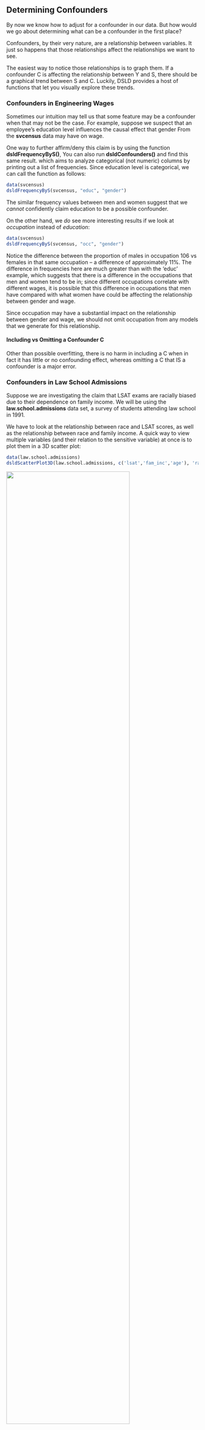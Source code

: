 ## Determining Confounders

By now we know how to adjust for a confounder in our data. But how 
would we go about determining what can be a confounder in the first 
place?

Confounders, by their very nature, are a relationship between variables. 
It just so happens that those relationships affect the relationships we 
want to see.

The easiest way to notice those relationships is to graph them. If a 
confounder C is affecting the relationship between Y and S, there 
should be a graphical trend between S and C. Luckily, DSLD provides a 
host of functions that let you visually explore these trends.

<!--
### Graphical Examples

If you suspect that some variables might confound with your sensitive 
variable, a quick way to view many of them at once is to plot them in a 
3D scatter plot.

```r
data(law.school.admissions)
dsldScatterPlot3D(law.school.admissions, sName = "race1", 
  yNames=c("ugpa", "lsat","age"), xlim=c(2,4), maxPoints = 1500, pointSize = 4)
```

![](graphTab/lawscatterplot3d.png){width="80%"}

As an example, this is the **law.school.admissions** data set, a survey of 
students attending law school in 1991. In this scatter plot, we graphed 
a student's race against their current gpa, their lsat score, and their 
age -- or more accurately, their birth year. Most notably, you can see 
that the oldest people, those born in the years 19**30**-19**40**, are 
predominately white. This may mean that age confounds with race to some 
extent, or it may not. But with this you have a good jumping-off point 
for further analysis.

In some cases, it can be difficult to notice a trend like the above when 
you are looking at three axes at the same time. It may be more helpful 
to plot the densities of a single variable according to different levels 
of a sensitive variable.

```r
data(law.school.admissions)
dsldDensityByS(law.school.admissions, cName = "age", sName = "race1")
```

![](graphTab/lawdensity.png){width="80%"}

As you can see, it became a lot harder to justify that age and race are 
related in some way. The distribution of the ages across all races resemble 
one another, with most people born in the early 19**60**s. There is no one 
group that is particularly older or younger than the other.

It turns out that it isn't really the case that the white students are 
older; rather, there are more older white students because there are just 
more white students. Because of this, it is safe to assume that age doesn't 
confound with race to a significant degree.

By graphing densities of ages rather than the data points themselves, you 
can better control for an uneven distribution of a certain group.

However, to use this function, you would need an idea of what variables to 
plot the densities for in the first place. Luckily, you could just plot 
every variable in a data set against a sensitive variable one by one and 
see if there is any confounding among any of them.

```r
data(law.school.admissions)
dsldConfounders(law.school.admissions, "race1")
```

This will allow you to explore every variable in **law.school.admissions** 
and see if any of them to confound with race1.
-->

### Confounders in Engineering Wages

Sometimes our intuition may tell us that some feature may be a confounder 
when that may not be the case. For example, suppose we suspect that an 
employee's education level influences the causal effect that gender 
[From the **svcensus** data]{.column-margin}
may have on wage.

One way to further affirm/deny this claim is by using the function 
**dsldFrequencyByS()**, 
[You can also run **dsldConfounders()** and find this same result.]{.column-margin}
which aims to analyze categorical (not numeric) 
columns by printing out a list of frequencies. Since education level is 
categorical, we can call the function as follows:

```r
data(svcensus)
dsldFrequencyByS(svcensus, "educ", "gender")
```

The similar frequency values between men and women suggest that we *cannot* 
confidently claim education to be a possible confounder.

On the other hand, we *do* see more interesting results if we look at 
*occupation* instead of *education*:

```r
data(svcensus)
dsldFrequencyByS(svcensus, "occ", "gender")
```

Notice the difference between the proportion of males in occupation 106 vs 
females in that same occupation -- a difference of approximately 11%. The 
difference in frequencies here are much greater than with the 'educ' example, 
which suggests that there is a difference in the occupations that men and 
women tend to be in; since different occupations correlate with different wages, 
it is possible that this difference in occupations that men have compared with 
what women have could be affecting the relationship between gender and wage. 

Since occupation may have a substantial impact on the relationship between gender 
and wage, we should not omit occupation from any models that we generate for this 
relationship.

::: {.callout-note}
#### Including vs Omitting a Confounder C

Other than possible overfitting, there is no harm in including a C when in fact 
it has little or no confounding effect, whereas omitting a C that IS a 
confounder is a major error.

:::

### Confounders in Law School Admissions

Suppose we are investigating the claim that LSAT exams are racially biased due 
to their dependence on family income. We will be using the 
**law.school.admissions** data set, a survey of students attending law school in 
1991.

We have to look at the relationship between race and LSAT scores, as well as the 
relationship between race and family income. A quick way to view multiple variables 
(and their relation to the sensitive variable) at once is to plot them in a 3D 
scatter plot:

```r
data(law.school.admissions)
dsldScatterPlot3D(law.school.admissions, c('lsat','fam_inc','age'), 'race1')
```

![](graphTab/lawscatterplot3d1.png){width="80%"}
<!-- Interpet scatterplot -->

Then, we can look at the density plot of LSAT scores to different ethniticies
(in this case, ethnicities are different levels, or groups, of our sensitive 
variable: race) to further support our claim that race may be affecting LSAT 
results (i.e. a causal relationship exists between the two variables).

```r
data(law.school.admissions)
dsldDensityByS(law.school.admissions, cName = "lsat", sName = "race1")
```

![](graphTab/lawdensitylsat.png){width="80%"}
<!-- Interpret -->

Recall that the scatter plot also indicated a potential trend between family 
income and race. We can zoom in on this relationship by generating another 
density plot:

```r
data(law.school.admissions)
dsldDensityByS(law.school.admissions, cName = "fam_inc", sName = "race1")
```

![](graphTab/lawdensityfam.png){width="80%"}
<!-- Interpret -->

Notice that most of the white students have a family income level of 4. By 
contrast, other races have their peak densities at income level 3. 
<!-- Can we add a note that at higher income levels, White density curve is 
higher than black and that the opposite is true for lower income levels? -->

[If we wanted to investigate other potential confounders, we can call 
**dsldConfounders()** with 'race1' as our sensitive variable.]{.column-margin}

This suggests that family income could be confounding the potential causal 
relationship between race and LSAT scores, meaning that we should account for 
family income in our models. As always, further investiagation is necessary 
to determine how much family income impacts the relationship we are analyzing.


